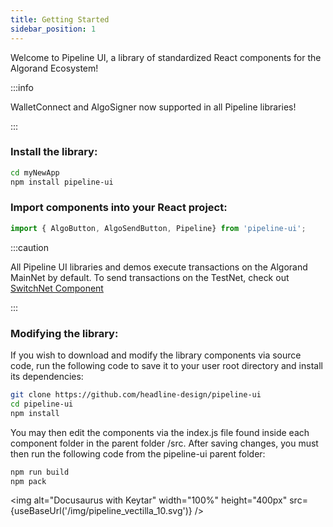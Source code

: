 ```yaml
---
title: Getting Started
sidebar_position: 1
---
```


Welcome to Pipeline UI, a library of standardized React components for the Algorand Ecosystem!

:::info

WalletConnect and AlgoSigner now supported in all Pipeline libraries!

:::

### Install the library:

```bash
cd myNewApp
npm install pipeline-ui
```
### Import components into your React project:

```jsx
import { AlgoButton, AlgoSendButton, Pipeline} from 'pipeline-ui';
```

:::caution

All Pipeline UI libraries and demos execute transactions on the Algorand MainNet by default. To send transactions on the TestNet, check out [SwitchNet Component](./AlgoComponents/SwitchNet)

:::

### Modifying the library:

If you wish to download and modify the library components via source code, run the following code to save it to your user root directory and install its dependencies:
```bash
git clone https://github.com/headline-design/pipeline-ui
cd pipeline-ui
npm install
```

You may then edit the components via the index.js file found inside each component folder in the parent folder /src. After saving changes, you must then run the following code from the pipeline-ui parent folder:
```bash
npm run build
npm pack
```


<img alt="Docusaurus with Keytar" width="100%" height="400px" src={useBaseUrl('/img/pipeline_vectilla_10.svg')} />
